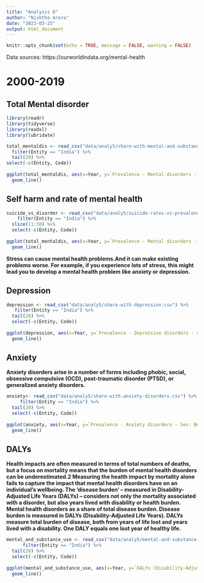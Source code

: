 ```yaml
---
title: "Analysis 6"
author: "Nishtha Arora"
date: "2023-03-25"
output: html_document
---
```


```r
knitr::opts_chunk$set(echo = TRUE, message = FALSE, warning = FALSE)
```

Data sources: https://ourworldindata.org/mental-health

# 2000-2019

## Total Mental disorder

```r
library(readr)
library(tidyverse)
library(readxl)
library(lubridate)
```

```r
total_mentaldis <- read_csv("data/analy5/share-with-mental-and-substance-disorders.csv") %>% 
  filter(Entity == "India") %>% 
  tail(20) %>% 
select(-c(Entity, Code))
  
ggplot(total_mentaldis, aes(x=Year, y=`Prevalence - Mental disorders - Sex: Both - Age: Age-standardized (Percent)`))+
  geom_line()


```

## Self harm and rate of mental health

```r
suicide_vs_disorder <- read_csv("data/analy5/suicide-rates-vs-prevalence-of-mental-and-substance-use-disorders.csv") %>% 
    filter(Entity == "India") %>% 
  slice(11:30) %>% 
  select(-c(Entity, Code))
  
ggplot(total_mentaldis, aes(x=Year, y=`Prevalence - Mental disorders - Sex: Both - Age: Age-standardized (Percent)`))+
  geom_line()
```

**Stress can cause mental health problems.And it can make existing problems worse. For example, if you experience lots of stress, this might lead you to develop a mental health problem like anxiety or depression.**

## Depression 

```r
depression <- read_csv("data/analy5/share-with-depression.csv") %>% 
   filter(Entity == "India") %>% 
  tail(20) %>% 
  select(-c(Entity, Code))
  
ggplot(depression, aes(x=Year, y=`Prevalence - Depressive disorders - Sex: Both - Age: Age-standardized (Percent)`))+
  geom_line()

```

## Anxiety

**Anxiety disorders arise in a number of forms including phobic, social, obsessive compulsive (OCD), post-traumatic disorder (PTSD), or generalized anxiety disorders.**

```r
anxiety<- read_csv("data/analy5/share-with-anxiety-disorders.csv") %>% 
     filter(Entity == "India") %>% 
  tail(20) %>% 
  select(-c(Entity, Code))
  
ggplot(anxiety, aes(x=Year, y=`Prevalence - Anxiety disorders - Sex: Both - Age: Age-standardized (Percent)`))+
  geom_line()
```


## DALYs

**Health impacts are often measured in terms of total numbers of deaths, but a focus on mortality means that the burden of mental health disorders can be underestimated.2 Measuring the health impact by mortality alone fails to capture the impact that mental health disorders have on an individual’s wellbeing. The ‘disease burden‘ – measured in Disability-Adjusted Life Years (DALYs) – considers not only the mortality associated with a disorder, but also years lived with disability or health burden. Mental health disorders as a share of total disease burden. Disease burden is measured in DALYs (Disability-Adjusted Life Years). DALYs measure total burden of disease, both from years of life lost and
years lived with a disability. One DALY equals one lost year of healthy life.**


```r
mental_and_substance_use <- read_csv("data/analy5/mental-and-substance-use-as-share-of-disease.csv") %>% 
      filter(Entity == "India") %>% 
  tail(20) %>% 
  select(-c(Entity, Code))
  
ggplot(mental_and_substance_use, aes(x=Year, y=`DALYs (Disability-Adjusted Life Years) - Mental disorders - Sex: Both - Age: All Ages (Percent)`))+
  geom_line()


```


